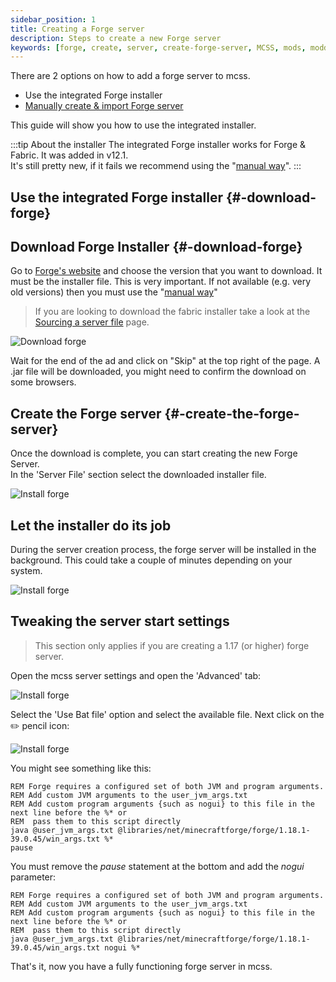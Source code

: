 ```yaml
---
sidebar_position: 1
title: Creating a Forge server
description: Steps to create a new Forge server
keywords: [forge, create, server, create-forge-server, MCSS, mods, modded]
---
```


There are 2 options on how to add a forge server to mcss.
* Use the integrated Forge installer
* [Manually create & import Forge server](/basic/create-server/Forge/create-forge-server-manually)

This guide will show you how to use the integrated installer.

:::tip About the installer
The integrated Forge installer works for Forge & Fabric. It was added in v12.1.<br/>
It's still pretty new, if it fails we recommend using the "[manual way](/basic/create-server/Forge/create-forge-server-manually)".
:::

## Use the integrated Forge installer {#-download-forge}

## Download Forge Installer {#-download-forge}

Go to [Forge's website](https://files.minecraftforge.net) and choose the version that you want to download. It must be the installer file. This is very important. If not available (e.g. very old versions) then you must use the "[manual way](/basic/create-server/Forge/create-forge-server-manually)"

> If you are looking to download the fabric installer take a look at the [Sourcing a server file](/basic/create-server/sourcing-server-file) page.

![Download forge](/img/docs/create-forge/download_forge.png)

Wait for the end of the ad and click on "Skip" at the top right of the page. A .jar file will be downloaded, you might need to confirm the download on some browsers.

## Create the Forge server {#-create-the-forge-server}

Once the download is complete, you can start creating the new Forge Server.<br/>
In the 'Server File' section select the downloaded installer file.

![Install forge](/img/docs/create-forge/forge_installer.png)

## Let the installer do its job

During the server creation process, the forge server will be installed in the background. This could take a couple of minutes depending on your system.

![Install forge](/img/docs/create-forge/forge_installer_busy.png)

## Tweaking the server start settings

> This section only applies if you are creating a 1.17 (or higher) forge server.

Open the mcss server settings and open the 'Advanced' tab:

![Install forge](/img/docs/create-forge/forge_incorrect_server_settings.png)

Select the 'Use Bat file' option and select the available file. Next click on the ✏️ pencil icon:

![Install forge](/img/docs/create-forge/forge_edit_bat_file.png)

You might see something like this:

```batch
REM Forge requires a configured set of both JVM and program arguments.
REM Add custom JVM arguments to the user_jvm_args.txt
REM Add custom program arguments {such as nogui} to this file in the next line before the %* or
REM  pass them to this script directly
java @user_jvm_args.txt @libraries/net/minecraftforge/forge/1.18.1-39.0.45/win_args.txt %*
pause
```
You must remove the *pause* statement at the bottom and add the *nogui* parameter:

```batch
REM Forge requires a configured set of both JVM and program arguments.
REM Add custom JVM arguments to the user_jvm_args.txt
REM Add custom program arguments {such as nogui} to this file in the next line before the %* or
REM  pass them to this script directly
java @user_jvm_args.txt @libraries/net/minecraftforge/forge/1.18.1-39.0.45/win_args.txt nogui %*
```

That's it, now you have a fully functioning forge server in mcss.